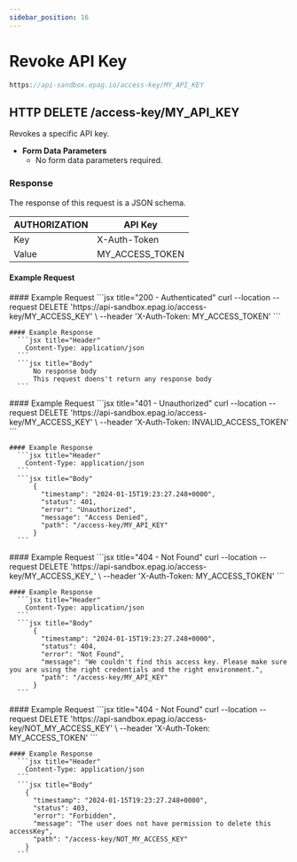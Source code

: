 ```yaml
---
sidebar_position: 16
---
```



# Revoke API Key

```jsx
https://api-sandbox.epag.io/access-key/MY_API_KEY
```

## HTTP DELETE /access-key/MY_API_KEY

Revokes a specific API key.

- **Form Data Parameters**
  - No form data parameters required.

### Response

The response of this request is a JSON schema.

| AUTHORIZATION | API Key         | 
| ------------- | --------------- |
| Key           | X-Auth-Token    |
| Value         | MY_ACCESS_TOKEN |

#### Example Request

<Tabs>
  <TabItem value="success" label="200 - Success" default>
    #### Example Request
      ```jsx title="200 - Authenticated"
        curl --location --request DELETE 'https://api-sandbox.epag.io/access-key/MY_ACCESS_KEY' \
        --header 'X-Auth-Token: MY_ACCESS_TOKEN'
      ```
    
    #### Example Response
      ```jsx title="Header"
        Content-Type: application/json
      ``` 
      ```jsx title="Body"
          No response body
          This request doens't return any response body
      ```      
  </TabItem>
  <TabItem value="unauthorized" label="401 - Unauthorized">
    #### Example Request
      ```jsx title="401 - Unauthorized"
        curl --location --request DELETE 'https://api-sandbox.epag.io/access-key/MY_ACCESS_KEY' \
        --header 'X-Auth-Token: INVALID_ACCESS_TOKEN'
      ```
    
    #### Example Response
      ```jsx title="Header"
        Content-Type: application/json
      ```  
      ```jsx title="Body"
          {
            "timestamp": "2024-01-15T19:23:27.248+0000",
            "status": 401,
            "error": "Unauthorized",
            "message": "Access Denied",
            "path": "/access-key/MY_API_KEY"
          }
      ```
  </TabItem>
    <TabItem value="not-found" label="404 - Not Found">
    #### Example Request
      ```jsx title="404 - Not Found"
        curl --location --request DELETE 'https://api-sandbox.epag.io/access-key/MY_ACCESS_KEY_' \
        --header 'X-Auth-Token: MY_ACCESS_TOKEN'
      ```
    
    #### Example Response
      ```jsx title="Header"
        Content-Type: application/json
      ```  
      ```jsx title="Body"
          {
            "timestamp": "2024-01-15T19:23:27.248+0000",
            "status": 404,
            "error": "Not Found",
            "message": "We couldn't find this access key. Please make sure you are using the right credentials and the right environment.",
            "path": "/access-key/MY_API_KEY"
          }
      ```
  </TabItem>
  <TabItem value="forbidden" label="403 - Forbidden">
    #### Example Request
      ```jsx title="404 - Not Found"
        curl --location --request DELETE 'https://api-sandbox.epag.io/access-key/NOT_MY_ACCESS_KEY' \
        --header 'X-Auth-Token: MY_ACCESS_TOKEN'
      ```
    
    #### Example Response
      ```jsx title="Header"
        Content-Type: application/json
      ```  
      ```jsx title="Body"
        {
          "timestamp": "2024-01-15T19:23:27.248+0000",
          "status": 403,
          "error": "Forbidden",
          "message": "The user does not have permission to delete this accessKey",
          "path": "/access-key/NOT_MY_ACCESS_KEY"
        }
      ```
  </TabItem>
</Tabs>